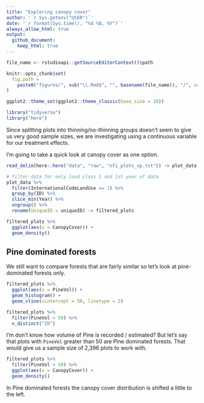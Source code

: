 ```yaml
---
title: "Exploring canopy cover"
author: '`r Sys.getenv("USER")`'
date: '`r format(Sys.time(), "%d %B, %Y")`' 
always_allow_html: true
output: 
  github_document:
    keep_html: true
---
```

	
```r
file_name <- rstudioapi::getSourceEditorContext()$path

knitr::opts_chunk$set(
  fig.path =
    paste0("figures/", sub("\\.Rmd$", "", basename(file_name)), "/", sep = "")
)

ggplot2::theme_set(ggplot2::theme_classic(base_size = 10))
```

```r
library("tidyverse")
library("here")
```

Since splitting plots into thinning/no-thinning groups doesn't seem to give us very good sample sizes,
we are investigating using a continuous variable for our treatment effects. 

I'm going to take a quick look at canopy cover as one option.

```r
read_delim(here::here("data", "raw", "nfi_plots_sp.txt")) -> plot_data
```

```r
# filter data for only land class 1 and 1st year of data
plot_data %>% 
  filter(InternationalCodeLandUse == 1) %>% 
  group_by(ID) %>% 
  slice_min(Year) %>%
  ungroup() %>% 
  rename(UniqueID = uniqueID) -> filtered_plots

```

```r
filtered_plots %>% 
  ggplot(aes(x = CanopyCover)) +
  geom_density()

```

## Pine dominated forests

We still want to compare forests that are fairly similar so let's look at pine-dominated forests only.

```r
filtered_plots %>% 
  ggplot(aes(x = PineVol)) +
  geom_histogram() +
  geom_vline(xintercept = 50, linetype = 2)

```

```r
filtered_plots %>% 
  filter(PineVol > 50) %>% 
  n_distinct("ID")

```

I'm don't know how volume of Pine is recorded / estimated?
But let's say that plots with `PineVol` greater than 50 are Pine dominated forests. 
That would give us a sample size of 2,396 plots to work with.

```r
filtered_plots %>% 
  filter(PineVol > 50) %>% 
  ggplot(aes(x = CanopyCover)) +
  geom_density()

```

In Pine dominated forests the canopy cover distribution is shifted a little to the left.
